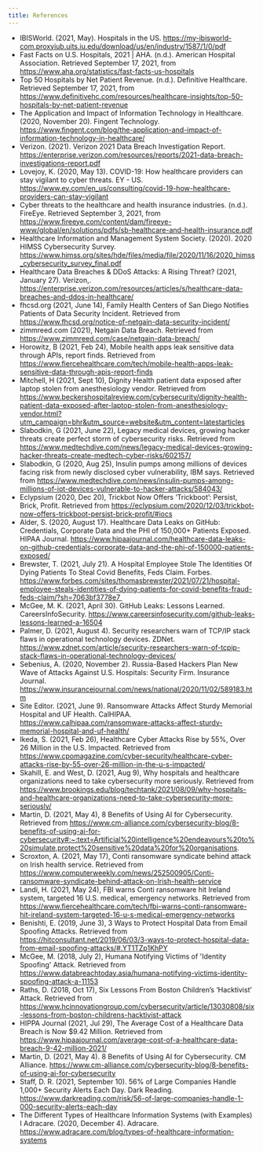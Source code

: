 ```yaml
---
title: References
---
```


  - IBISWorld. (2021, May). Hospitals in the US. https://my-ibisworld-com.proxyiub.uits.iu.edu/download/us/en/industry/1587/1/0/pdf
  - Fast Facts on U.S. Hospitals, 2021 | AHA. (n.d.). American Hospital Association. Retrieved September 17, 2021, from https://www.aha.org/statistics/fast-facts-us-hospitals 
  - Top 50 Hospitals by Net Patient Revenue. (n.d.). Definitive Healthcare. Retrieved September 17, 2021, from https://www.definitivehc.com/resources/healthcare-insights/top-50-hospitals-by-net-patient-revenue
  - The Application and Impact of Information Technology in Healthcare. (2020, November 20). Fingent Technology. https://www.fingent.com/blog/the-application-and-impact-of-information-technology-in-healthcare/
  - Verizon. (2021). Verizon 2021 Data Breach Investigation Report. https://enterprise.verizon.com/resources/reports/2021-data-breach-investigations-report.pdf
  - Lovejoy, K. (2020, May 13). COVID-19: How healthcare providers can stay vigilant to cyber threats. EY - US. https://www.ey.com/en_us/consulting/covid-19-how-healthcare-providers-can-stay-vigilant
  - Cyber threats to the healthcare and health insurance industries. (n.d.). FireEye. Retrieved September 3, 2021, from https://www.fireeye.com/content/dam/fireeye-www/global/en/solutions/pdfs/sb-healthcare-and-health-insurance.pdf
  - Healthcare Information and Management System Society. (2020). 2020 HIMSS Cybersecurity Survey. https://www.himss.org/sites/hde/files/media/file/2020/11/16/2020_himss_cybersecurity_survey_final.pdf
  - Healthcare Data Breaches & DDoS Attacks: A Rising Threat? (2021, January 27). Verizon,. https://enterprise.verizon.com/resources/articles/s/healthcare-data-breaches-and-ddos-in-healthcare/
  - fhcsd.org (2021, June 14), Family Health Centers of San Diego Notifies Patients of Data Security Incident. Retrieved from https://www.fhcsd.org/notice-of-netgain-data-security-incident/
  - zimmreed.com (2021), Netgain Data Breach. Retrieved from https://www.zimmreed.com/case/netgain-data-breach/
  - Horowitz, B (2021, Feb 24), Mobile health apps leak sensitive data through APIs, report finds. Retrieved from https://www.fiercehealthcare.com/tech/mobile-health-apps-leak-sensitive-data-through-apis-report-finds
  - Mitchell, H (2021, Sept 10), Dignity Health patient data exposed after laptop stolen from anesthesiology vendor. Retrieved from https://www.beckershospitalreview.com/cybersecurity/dignity-health-patient-data-exposed-after-laptop-stolen-from-anesthesiology-vendor.html?utm_campaign=bhr&utm_source=website&utm_content=latestarticles
  - Slabodkin, G (2021, June 22), Legacy medical devices, growing hacker threats create perfect storm of cybersecurity risks. Retrieved from https://www.medtechdive.com/news/legacy-medical-devices-growing-hacker-threats-create-medtech-cyber-risks/602157/
  - Slabodkin, G (2020, Aug 25), Insulin pumps among millions of devices facing risk from newly disclosed cyber vulnerability, IBM says. Retrieved from https://www.medtechdive.com/news/insulin-pumps-among-millions-of-iot-devices-vulnerable-to-hacker-attacks/584043/
  - Eclypsium (2020, Dec 20), Trickbot Now Offers ‘Trickboot’: Persist, Brick, Profit. Retrieved from https://eclypsium.com/2020/12/03/trickbot-now-offers-trickboot-persist-brick-profit/#iocs
  - Alder, S. (2020, August 17). Healthcare Data Leaks on GitHub: Credentials, Corporate Data and the PHI of 150,000+ Patients Exposed. HIPAA Journal. https://www.hipaajournal.com/healthcare-data-leaks-on-github-credentials-corporate-data-and-the-phi-of-150000-patients-exposed/
  - Brewster, T. (2021, July 21). A Hospital Employee Stole The Identities Of Dying Patients To Steal Covid Benefits, Feds Claim. Forbes. https://www.forbes.com/sites/thomasbrewster/2021/07/21/hospital-employee-steals-identities-of-dying-patients-for-covid-benefits-fraud-feds-claim/?sh=7063bf3778e7 
  - McGee, M. K. (2021, April 30). GitHub Leaks: Lessons Learned. CareersInfoSecurity. https://www.careersinfosecurity.com/github-leaks-lessons-learned-a-16504
  - Palmer, D. (2021, August 4). Security researchers warn of TCP/IP stack flaws in operational technology devices. ZDNet. https://www.zdnet.com/article/security-researchers-warn-of-tcpip-stack-flaws-in-operational-technology-devices/
  - Sebenius, A. (2020, November 2). Russia-Based Hackers Plan New Wave of Attacks Against U.S. Hospitals: Security Firm. Insurance Journal. https://www.insurancejournal.com/news/national/2020/11/02/589183.htm
  - Site Editor. (2021, June 9). Ransomware Attacks Affect Sturdy Memorial Hospital and UF Health. CalHIPAA. https://www.calhipaa.com/ransomware-attacks-affect-sturdy-memorial-hospital-and-uf-health/
  - Ikeda, S. (2021, Feb 26), Healthcare Cyber Attacks Rise by 55%, Over 26 Million in the U.S. Impacted. Retrieved from https://www.cpomagazine.com/cyber-security/healthcare-cyber-attacks-rise-by-55-over-26-million-in-the-u-s-impacted/
  - Skahill, E. and West, D. (2021, Aug 9), Why hospitals and healthcare organizations need to take cybersecurity more seriously. Retrieved from https://www.brookings.edu/blog/techtank/2021/08/09/why-hospitals-and-healthcare-organizations-need-to-take-cybersecurity-more-seriously/
  - Martin, D. (2021, May 4), 8 Benefits of Using AI for Cybersecurity. Retrieved from https://www.cm-alliance.com/cybersecurity-blog/8-benefits-of-using-ai-for-cybersecurity#:~:text=Artificial%20intelligence%20endeavours%20to%20simulate,protect%20sensitive%20data%20for%20organisations.
  - Scroxton, A. (2021, May 17), Conti ransomware syndicate behind attack on Irish health service. Retrieved from https://www.computerweekly.com/news/252500905/Conti-ransomware-syndicate-behind-attack-on-Irish-health-service
  - Landi, H. (2021, May 24), FBI warns Conti ransomware hit Ireland system, targeted 16 U.S. medical, emergency networks. Retrieved from https://www.fiercehealthcare.com/tech/fbi-warns-conti-ransomware-hit-ireland-system-targeted-16-u-s-medical-emergency-networks
  - Benishti, E. (2019, June 3), 3 Ways to Protect Hospital Data from Email Spoofing Attacks. Retrieved from https://hitconsultant.net/2019/06/03/3-ways-to-protect-hospital-data-from-email-spoofing-attacks/#.YT1TZp1KhPY
  - McGee, M. (2018, July 2), Humana Notifying Victims of 'Identity Spoofing' Attack. Retrieved from https://www.databreachtoday.asia/humana-notifying-victims-identity-spoofing-attack-a-11153
  - Raths, D. (2018, Oct 17), Six Lessons From Boston Children’s ‘Hacktivist’ Attack. Retrieved from https://www.hcinnovationgroup.com/cybersecurity/article/13030808/six-lessons-from-boston-childrens-hacktivist-attack
  - HIPPA Journal (2021, Jul 29), The Average Cost of a Healthcare Data Breach is Now $9.42 Million. Retrieved from https://www.hipaajournal.com/average-cost-of-a-healthcare-data-breach-9-42-million-2021/
  - Martin, D. (2021, May 4). 8 Benefits of Using AI for Cybersecurity. CM Alliance. https://www.cm-alliance.com/cybersecurity-blog/8-benefits-of-using-ai-for-cybersecurity
  - Staff, D. R. (2021, September 10). 56% of Large Companies Handle 1,000+ Security Alerts Each Day. Dark Reading. https://www.darkreading.com/risk/56-of-large-companies-handle-1-000-security-alerts-each-day
  - The Different Types of Healthcare Information Systems (with Examples) I Adracare. (2020, December 4). Adracare. https://www.adracare.com/blog/types-of-healthcare-information-systems
